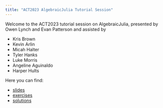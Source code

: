 ```yaml
---
title: "ACT2023 AlgebraicJulia Tutorial Session"
---
```


Welcome to the ACT2023 tutorial session on AlgebraicJulia, presented by Owen Lynch and Evan Patterson and assisted by

- Kris Brown
- Kevin Arlin
- Micah Halter
- Tyler Hanks
- Luke Morris
- Angeline Aguinaldo
- Harper Hults

Here you can find:

- [slides](presentation.html)
- [exercises](exercises.html)
- [solutions](solutions.html)